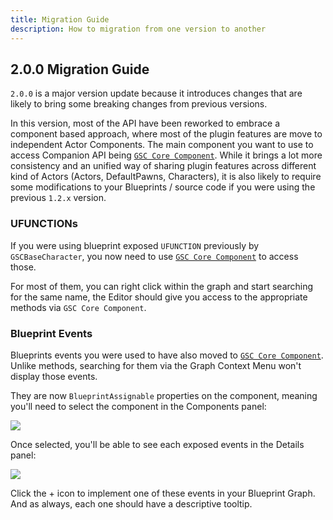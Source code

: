 ```yaml
---
title: Migration Guide
description: How to migration from one version to another
---
```


## 2.0.0 Migration Guide

`2.0.0` is a major version update because it introduces changes that are likely to bring some breaking changes from previous versions.

In this version, most of the API have been reworked to embrace a component based approach, where most of the plugin features are move to independent Actor Components. The main component you want to use to access Companion API being [`GSC Core Component`](/api/gsc-core-component). While it brings a lot more consistency and an unified way of sharing plugin features across different kind of Actors (Actors, DefaultPawns, Characters), it is also likely to require some modifications to your Blueprints / source code if you were using the previous `1.2.x` version.

### UFUNCTIONs

If you were using blueprint exposed `UFUNCTION` previously by `GSCBaseCharacter`, you now need to use [`GSC Core Component`](/api/gsc-core-component) to access those.

For most of them, you can right click within the graph and start searching for the same name, the Editor should give you access to the appropriate methods via `GSC Core Component`.

### Blueprint Events

Blueprints events you were used to have also moved to [`GSC Core Component`](/api/gsc-core-component). Unlike methods, searching for them via the Graph Context Menu won't display those events. 

They are now `BlueprintAssignable` properties on the component, meaning you'll need to select the component in the Components panel:

![](components_panel.png)

Once selected, you'll be able to see each exposed events in the Details panel:

![](core_events.png)

Click the + icon to implement one of these events in your Blueprint Graph. And as always, each one should have a descriptive tooltip.

